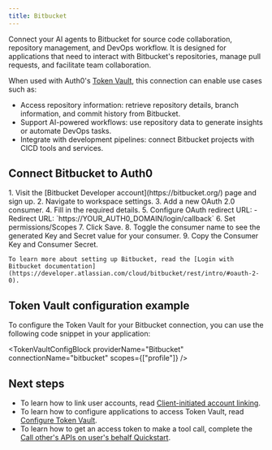 ```yaml
---
title: Bitbucket
---
```




Connect your AI agents to Bitbucket for source code collaboration, repository management, and DevOps workflow.
It is designed for applications that need to interact with Bitbucket's repositories, manage pull requests, and facilitate team collaboration.

When used with Auth0's [Token Vault](https://auth0-genai.mintlify.app/intro/token-vault), this connection can enable use cases such as:
- Access repository information: retrieve repository details, branch information, and commit history from Bitbucket.
- Support AI-powered workflows: use repository data to generate insights or automate DevOps tasks.
- Integrate with development pipelines: connect Bitbucket projects with CICD tools and services.

## Connect Bitbucket to Auth0

<IntegrationInfoBlock providerName="Bitbucket" />

<Steps>
  <Step title="Bitbucket setup">
    1. Visit the [Bitbucket Developer account](https://bitbucket.org/) page and sign up.
    2. Navigate to workspace settings.
    3. Add a new OAuth 2.0 consumer.
    4. Fill in the required details.
    5. Configure OAuth redirect URL:
       - Redirect URL: `https://YOUR_AUTH0_DOMAIN/login/callback`
       <FindDomainInfoBlock />
    6. Set permissions/Scopes
    7. Click Save.
    8. Toggle the consumer name to see the generated Key and Secret value for your consumer.
    9. Copy the Consumer Key and Consumer Secret.

    To learn more about setting up Bitbucket, read the [Login with Bitbucket documentation](https://developer.atlassian.com/cloud/bitbucket/rest/intro/#oauth-2-0).
  </Step>
  <Step title="Auth0 setup">
    <Auth0SetupBlock providerName="Bitbucket" scopesName="Attributes" />
  </Step>
</Steps>

## Token Vault configuration example

To configure the Token Vault for your Bitbucket connection, you can use the following code snippet in your application:

<TokenVaultConfigBlock 
  providerName="Bitbucket"
  connectionName="bitbucket"
  scopes={["profile"]}
/>

## Next steps
- To learn how to link user accounts, read [Client-initiated account linking](https://auth0.com/ai/docs/guides/client-initiated-account-linking). 
- To learn how to configure applications to access Token Vault, read [Configure Token Vault](https://auth0.com/docs/secure/tokens/token-vault/configure-token-vault).
- To learn how to get an access token to make a tool call, complete the [Call other's APIs on user's behalf Quickstart](https://auth0.com/ai/docs/get-started/call-others-apis-on-users-behalf).
